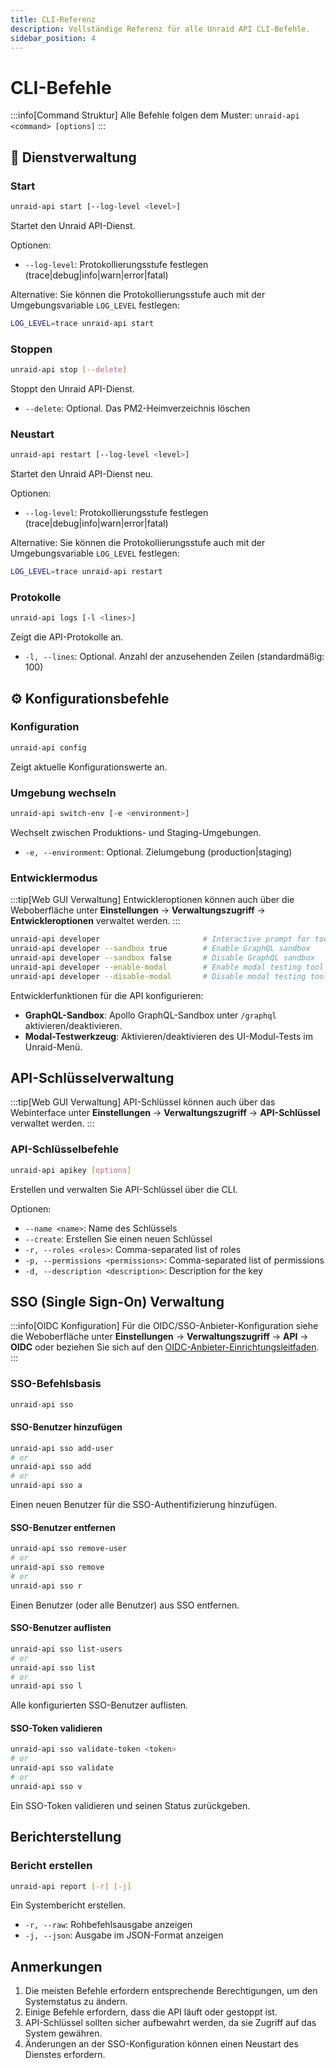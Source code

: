 ```yaml
---
title: CLI-Referenz
description: Vollständige Referenz für alle Unraid API CLI-Befehle.
sidebar_position: 4
---
```


# CLI-Befehle

:::info[Command Struktur]
Alle Befehle folgen dem Muster: `unraid-api <command> [options]`
:::

## 🚀 Dienstverwaltung

### Start

```bash
unraid-api start [--log-level <level>]
```

Startet den Unraid API-Dienst.

Optionen:

- `--log-level`: Protokollierungsstufe festlegen (trace|debug|info|warn|error|fatal)

Alternative: Sie können die Protokollierungsstufe auch mit der Umgebungsvariable `LOG_LEVEL` festlegen:

```bash
LOG_LEVEL=trace unraid-api start
```

### Stoppen

```bash
unraid-api stop [--delete]
```

Stoppt den Unraid API-Dienst.

- `--delete`: Optional. Das PM2-Heimverzeichnis löschen

### Neustart

```bash
unraid-api restart [--log-level <level>]
```

Startet den Unraid API-Dienst neu.

Optionen:

- `--log-level`: Protokollierungsstufe festlegen (trace|debug|info|warn|error|fatal)

Alternative: Sie können die Protokollierungsstufe auch mit der Umgebungsvariable `LOG_LEVEL` festlegen:

```bash
LOG_LEVEL=trace unraid-api restart
```

### Protokolle

```bash
unraid-api logs [-l <lines>]
```

Zeigt die API-Protokolle an.

- `-l, --lines`: Optional. Anzahl der anzusehenden Zeilen (standardmäßig: 100)

## ⚙️ Konfigurationsbefehle

### Konfiguration

```bash
unraid-api config
```

Zeigt aktuelle Konfigurationswerte an.

### Umgebung wechseln

```bash
unraid-api switch-env [-e <environment>]
```

Wechselt zwischen Produktions- und Staging-Umgebungen.

- `-e, --environment`: Optional. Zielumgebung (production|staging)

### Entwicklermodus

:::tip[Web GUI Verwaltung]
Entwickleroptionen können auch über die Weboberfläche unter **Einstellungen** → **Verwaltungszugriff** → **Entwickleroptionen** verwaltet werden.
:::

```bash
unraid-api developer                       # Interactive prompt for tools
unraid-api developer --sandbox true        # Enable GraphQL sandbox
unraid-api developer --sandbox false       # Disable GraphQL sandbox
unraid-api developer --enable-modal        # Enable modal testing tool
unraid-api developer --disable-modal       # Disable modal testing tool
```

Entwicklerfunktionen für die API konfigurieren:

- **GraphQL-Sandbox**: Apollo GraphQL-Sandbox unter `/graphql` aktivieren/deaktivieren.
- **Modal-Testwerkzeug**: Aktivieren/deaktivieren des UI-Modul-Tests im Unraid-Menü.

## API-Schlüsselverwaltung

:::tip[Web GUI Verwaltung]
API-Schlüssel können auch über das Webinterface unter **Einstellungen** → **Verwaltungszugriff** → **API-Schlüssel** verwaltet werden.
:::

### API-Schlüsselbefehle

```bash
unraid-api apikey [options]
```

Erstellen und verwalten Sie API-Schlüssel über die CLI.

Optionen:

- `--name <name>`: Name des Schlüssels
- `--create`: Erstellen Sie einen neuen Schlüssel
- `-r, --roles <roles>`: Comma-separated list of roles
- `-p, --permissions <permissions>`: Comma-separated list of permissions
- `-d, --description <description>`: Description for the key

## SSO (Single Sign-On) Verwaltung

:::info[OIDC Konfiguration]
Für die OIDC/SSO-Anbieter-Konfiguration siehe die Weboberfläche unter **Einstellungen** → **Verwaltungszugriff** → **API** → **OIDC** oder beziehen Sie sich auf den [OIDC-Anbieter-Einrichtungsleitfaden](./oidc-provider-setup.mdx).
:::

### SSO-Befehlsbasis

```bash
unraid-api sso
```

#### SSO-Benutzer hinzufügen

```bash
unraid-api sso add-user
# or
unraid-api sso add
# or
unraid-api sso a
```

Einen neuen Benutzer für die SSO-Authentifizierung hinzufügen.

#### SSO-Benutzer entfernen

```bash
unraid-api sso remove-user
# or
unraid-api sso remove
# or
unraid-api sso r
```

Einen Benutzer (oder alle Benutzer) aus SSO entfernen.

#### SSO-Benutzer auflisten

```bash
unraid-api sso list-users
# or
unraid-api sso list
# or
unraid-api sso l
```

Alle konfigurierten SSO-Benutzer auflisten.

#### SSO-Token validieren

```bash
unraid-api sso validate-token <token>
# or
unraid-api sso validate
# or
unraid-api sso v
```

Ein SSO-Token validieren und seinen Status zurückgeben.

## Berichterstellung

### Bericht erstellen

```bash
unraid-api report [-r] [-j]
```

Ein Systembericht erstellen.

- `-r, --raw`: Rohbefehlsausgabe anzeigen
- `-j, --json`: Ausgabe im JSON-Format anzeigen

## Anmerkungen

1. Die meisten Befehle erfordern entsprechende Berechtigungen, um den Systemstatus zu ändern.
2. Einige Befehle erfordern, dass die API läuft oder gestoppt ist.
3. API-Schlüssel sollten sicher aufbewahrt werden, da sie Zugriff auf das System gewähren.
4. Änderungen an der SSO-Konfiguration können einen Neustart des Dienstes erfordern.
